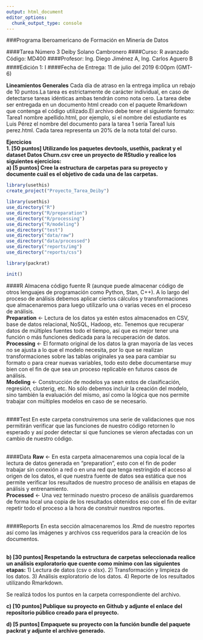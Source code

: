 ```yaml
---
output: html_document
editor_options: 
  chunk_output_type: console
---
```

###Programa Iberoamericano de Formación en Minería de Datos

####Tarea Número 3 Deiby Solano Cambronero
####Curso: R avanzado Código: MD400
####Profesor: Ing. Diego Jiménez A, Ing. Carlos Aguero B
####Edición 1: I
####Fecha de Entrega: 11 de julio del 2019 6:00pm (GMT-6)



**Lineamientos Generales**
Cada día de atraso en la entrega implica un rebajo de 10 puntos.La tarea es estrictamente de carácter individual, en caso de detectarse tareas idénticas ambas tendrán como nota cero. La tarea debe ser entregada en un documento html creado con el paquete Rmarkdown que contenga el código utilizado.El archivo debe tener el siguiente formato: Tarea1 nombre apellido.html, por ejemplo, si el nombre del estudiante es Luis Pérez el nombre del documento para la tarea 1 sería Tarea1 luis perez.html.
Cada tarea representa un 20% de la nota total del curso.


**Ejercicios** <br>
**1. [50 puntos] Utilizando los paquetes devtools, usethis, packrat y el dataset Datos Churn.csv cree un proyecto de RStudio y realice los siguientes ejercicios:** <br>
**a) [5 puntos] Cree la estructura de carpetas para su proyecto y documente cuál es el objetivo de cada una de las carpetas.**<br>
```r
library(usethis)
create_project("Proyecto_Tarea_Deiby") 

library(usethis)
use_directory("R")
use_directory("R/preparation")
use_directory("R/processing")
use_directory("R/modeling")
use_directory("test")
use_directory("data/raw")
use_directory("data/processed")
use_directory("reports/img")
use_directory("reports/css")

library(packrat)

init()
```

####R
Almacena código fuente R (aunque puede almacenar código de otros lenguajes de programación como Python, Stan, C++). A lo largo del proceso de análisis debemos aplicar ciertos cálculos y transformaciones que almacenaremos para luego utilizarlo una o varias veces en el proceso de análisis.<br>
**Preparation** <- Lectura de los datos ya estén estos almacenados en CSV, base de datos relacional, NoSQL, Hadoop, etc. Tenemos que recuperar datos de múltiples fuentes todo el tiempo, así que es mejor tener una función o más funciones dedicada para la recuperación de datos.<br>
**Processing** <- El formato original de los datos la gran mayoría de las veces no se ajusta a lo que el modelo necesita, por lo que se realizan transformaciones sobre las tablas originales ya sea para cambiar su formato o para crear nuevas variables, todo esto debe documentarse muy bien con el fin de que sea un proceso replicable en futuros casos de análisis.<br>
**Modeling** <- Construcción de modelos ya sean estos de clasificación, regresión, clusterig, etc. No sólo debemos incluir la creación del modelo, sino también la evaluación del mismo, así como la lógica que nos permite trabajar con múltiples modelos en caso de se necesario.<br><br>


####Test
En este carpeta construiremos una serie de validaciones que nos permitirán verificar que las funciones de nuestro código retornen lo esperado y así poder detectar si que funciones se vieron afectadas con un cambio de nuestro código.<br><br>

####Data
**Raw** <- En esta carpeta almacenaremos una copia local de la lectura de datos generada en “preparation”, esto con el fin de poder trabajar sin conexión a red o en una red que tenga restringido el acceso al origen de los datos, el que nuestra fuente de datos sea estática que nos permite verificar los resultados de nuestro proceso de análisis en etapas de análisis y entrenamiento.<br>
**Processed** <- Una vez terminado nuestro proceso de análisis guardaremos de forma local una copia de los resultados obtenidos eso con el fin de evitar repetir todo el proceso a la hora de construir nuestros reportes.<br><br>

####Reports 
En esta sección almacenaremos los .Rmd de nuestro reportes así como las imágenes y archivos css requeridos para la creación de los documentos.<br><br>

**b) [30 puntos] Respetando la estructura de carpetas seleccionada realice un análisis exploratorio que cuente como mínimo con las siguientes etapas:**
1) Lectura de datos (csv o xlsx).
2) Transformación y limpieza de los datos.
3) Análisis exploratorio de los datos.
4) Reporte de los resultados utilizando Rmarkdown.

Se realizá todos los puntos en la carpeta correspondiente del archivo.  

**c) [10 puntos] Publique su proyecto en Github y adjunte el enlace del repositorio público creado para el proyecto.**


**d) [5 puntos] Empaquete su proyecto con la función bundle del paquete packrat y adjunte el archivo generado.**

